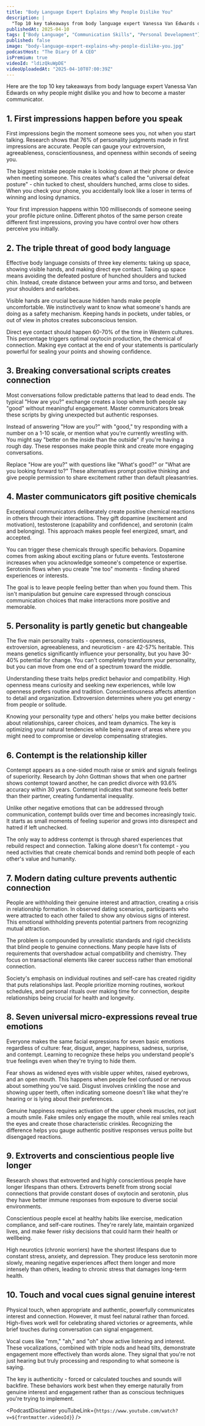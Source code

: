```yaml
---
title: "Body Language Expert Explains Why People Dislike You"
description: |
  "Top 10 key takeaways from body language expert Vanessa Van Edwards on why people might dislike you and how to become a master communicator."
publishedAt: 2025-04-10
tags: ["Body Language", "Communication Skills", "Personal Development"]
published: false
image: "body-language-expert-explains-why-people-dislike-you.jpg"
podcastHost: "The Diary Of A CEO"
isPremium: true
videoId: "ldizQkuWpDE"
videoUploadedAt: "2025-04-10T07:00:39Z"
---
```



<PodcastSummaryPageLayout frontmatter={frontmatter}>
Here are the top 10 key takeaways from body language expert Vanessa Van Edwards on why people might dislike you and how to become a master communicator.

## 1. First impressions happen before you speak

First impressions begin the moment someone sees you, not when you start talking. Research shows that 76% of personality judgments made in first impressions are accurate. People can gauge your extroversion, agreeableness, conscientiousness, and openness within seconds of seeing you.

The biggest mistake people make is looking down at their phone or device when meeting someone. This creates what's called the "universal defeat posture" - chin tucked to chest, shoulders hunched, arms close to sides. When you check your phone, you accidentally look like a loser in terms of winning and losing dynamics.

Your first impression happens within 100 milliseconds of someone seeing your profile picture online. Different photos of the same person create different first impressions, proving you have control over how others perceive you initially.

## 2. The triple threat of good body language

Effective body language consists of three key elements: taking up space, showing visible hands, and making direct eye contact. Taking up space means avoiding the defeated posture of hunched shoulders and tucked chin. Instead, create distance between your arms and torso, and between your shoulders and earlobes.

Visible hands are crucial because hidden hands make people uncomfortable. We instinctively want to know what someone's hands are doing as a safety mechanism. Keeping hands in pockets, under tables, or out of view in photos creates subconscious tension.

Direct eye contact should happen 60-70% of the time in Western cultures. This percentage triggers optimal oxytocin production, the chemical of connection. Making eye contact at the end of your statements is particularly powerful for sealing your points and showing confidence.

## 3. Breaking conversational scripts creates connection

Most conversations follow predictable patterns that lead to dead ends. The typical "How are you?" exchange creates a loop where both people say "good" without meaningful engagement. Master communicators break these scripts by giving unexpected but authentic responses.

Instead of answering "How are you?" with "good," try responding with a number on a 1-10 scale, or mention what you're currently wrestling with. You might say "better on the inside than the outside" if you're having a rough day. These responses make people think and create more engaging conversations.

Replace "How are you?" with questions like "What's good?" or "What are you looking forward to?" These alternatives prompt positive thinking and give people permission to share excitement rather than default pleasantries.

## 4. Master communicators gift positive chemicals

Exceptional communicators deliberately create positive chemical reactions in others through their interactions. They gift dopamine (excitement and motivation), testosterone (capability and confidence), and serotonin (calm and belonging). This approach makes people feel energized, smart, and accepted.

You can trigger these chemicals through specific behaviors. Dopamine comes from asking about exciting plans or future events. Testosterone increases when you acknowledge someone's competence or expertise. Serotonin flows when you create "me too" moments - finding shared experiences or interests.

The goal is to leave people feeling better than when you found them. This isn't manipulation but genuine care expressed through conscious communication choices that make interactions more positive and memorable.

## 5. Personality is partly genetic but changeable

The five main personality traits - openness, conscientiousness, extroversion, agreeableness, and neuroticism - are 42-57% heritable. This means genetics significantly influence your personality, but you have 30-40% potential for change. You can't completely transform your personality, but you can move from one end of a spectrum toward the middle.

Understanding these traits helps predict behavior and compatibility. High openness means curiosity and seeking new experiences, while low openness prefers routine and tradition. Conscientiousness affects attention to detail and organization. Extroversion determines where you get energy - from people or solitude.

Knowing your personality type and others' helps you make better decisions about relationships, career choices, and team dynamics. The key is optimizing your natural tendencies while being aware of areas where you might need to compromise or develop compensating strategies.

## 6. Contempt is the relationship killer

Contempt appears as a one-sided mouth raise or smirk and signals feelings of superiority. Research by John Gottman shows that when one partner shows contempt toward another, he can predict divorce with 93.6% accuracy within 30 years. Contempt indicates that someone feels better than their partner, creating fundamental inequality.

Unlike other negative emotions that can be addressed through communication, contempt builds over time and becomes increasingly toxic. It starts as small moments of feeling superior and grows into disrespect and hatred if left unchecked.

The only way to address contempt is through shared experiences that rebuild respect and connection. Talking alone doesn't fix contempt - you need activities that create chemical bonds and remind both people of each other's value and humanity.

## 7. Modern dating culture prevents authentic connection

People are withholding their genuine interest and attraction, creating a crisis in relationship formation. In observed dating scenarios, participants who were attracted to each other failed to show any obvious signs of interest. This emotional withholding prevents potential partners from recognizing mutual attraction.

The problem is compounded by unrealistic standards and rigid checklists that blind people to genuine connections. Many people have lists of requirements that overshadow actual compatibility and chemistry. They focus on transactional elements like career success rather than emotional connection.

Society's emphasis on individual routines and self-care has created rigidity that puts relationships last. People prioritize morning routines, workout schedules, and personal rituals over making time for connection, despite relationships being crucial for health and longevity.

## 8. Seven universal micro-expressions reveal true emotions

Everyone makes the same facial expressions for seven basic emotions regardless of culture: fear, disgust, anger, happiness, sadness, surprise, and contempt. Learning to recognize these helps you understand people's true feelings even when they're trying to hide them.

Fear shows as widened eyes with visible upper whites, raised eyebrows, and an open mouth. This happens when people feel confused or nervous about something you've said. Disgust involves crinkling the nose and showing upper teeth, often indicating someone doesn't like what they're hearing or is lying about their preferences.

Genuine happiness requires activation of the upper cheek muscles, not just a mouth smile. Fake smiles only engage the mouth, while real smiles reach the eyes and create those characteristic crinkles. Recognizing the difference helps you gauge authentic positive responses versus polite but disengaged reactions.

## 9. Extroverts and conscientious people live longer

Research shows that extroverted and highly conscientious people have longer lifespans than others. Extroverts benefit from strong social connections that provide constant doses of oxytocin and serotonin, plus they have better immune responses from exposure to diverse social environments.

Conscientious people excel at healthy habits like exercise, medication compliance, and self-care routines. They're rarely late, maintain organized lives, and make fewer risky decisions that could harm their health or wellbeing.

High neurotics (chronic worriers) have the shortest lifespans due to constant stress, anxiety, and depression. They produce less serotonin more slowly, meaning negative experiences affect them longer and more intensely than others, leading to chronic stress that damages long-term health.

## 10. Touch and vocal cues signal genuine interest

Physical touch, when appropriate and authentic, powerfully communicates interest and connection. However, it must feel natural rather than forced. High-fives work well for celebrating shared victories or agreements, while brief touches during conversation can signal engagement.

Vocal cues like "mm," "ah," and "oh" show active listening and interest. These vocalizations, combined with triple nods and head tilts, demonstrate engagement more effectively than words alone. They signal that you're not just hearing but truly processing and responding to what someone is saying.

The key is authenticity - forced or calculated touches and sounds will backfire. These behaviors work best when they emerge naturally from genuine interest and engagement rather than as conscious techniques you're trying to implement.

<PodcastDisclaimer
  youTubeLink={`https://www.youtube.com/watch?v=${frontmatter.videoId}`}
/>

</PodcastSummaryPageLayout>
